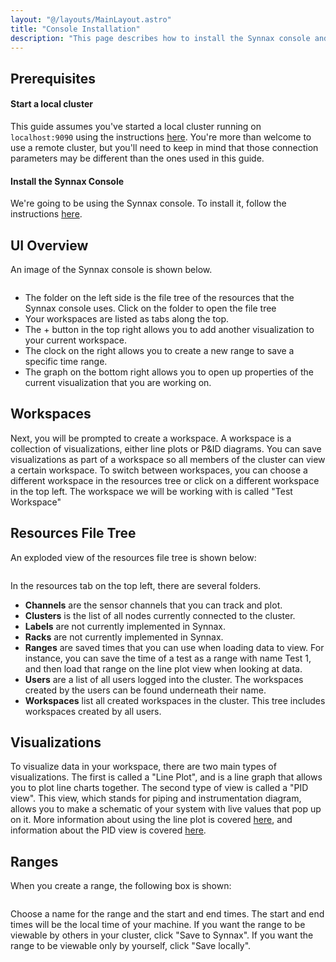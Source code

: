 ```yaml
---
layout: "@/layouts/MainLayout.astro"
title: "Console Installation"
description: "This page describes how to install the Synnax console and gives an overview of its use."
---
```


## Prerequisites

#### Start a local cluster

This guide assumes you've started a local cluster running on `localhost:9090` using the
instructions [here](/deploy/get-started). You're more than welcome to use a remote
cluster, but you'll need to keep in mind that those connection parameters may be different
than the ones used in this guide.

#### Install the Synnax Console

We're going to be using the Synnax console. To install it, follow the
instructions [here](/console/get-started).

## UI Overview
An image of the Synnax console is shown below.

<Image client:only="react" id="roles/operations/installation/ui-main-view"  />

- The folder on the left side is the file tree of the resources that the Synnax
  console uses. Click on the folder to open the file tree
- Your workspaces are listed as tabs along the top.
- The + button in the top right allows you to add another visualization to your
  current workspace.
- The clock on the right allows you to create a new range to save a specific
  time range.
- The graph on the bottom right allows you to open up properties of the current
  visualization that you are working on.


## Workspaces
Next, you will be prompted to create a workspace. A workspace is a collection of
visualizations, either line plots or P&ID diagrams. You can save visualizations
as part of a workspace so all members of the cluster can view a certain
workspace. To switch between workspaces, you can choose a different workspace in
the resources tree or click on a different workspace in the top left. The
workspace we will be working with is called "Test Workspace"

## Resources File Tree

An exploded view of the resources file tree is shown below:

<Image client:only="react" id="roles/operations/installation/resources-tree"  />


In the resources tab on the top left, there are several folders. 
- __Channels__ are the sensor channels that you can track and plot.
- __Clusters__ is the list of all nodes currently connected to the cluster.
- __Labels__ are not currently implemented in Synnax.
- __Racks__ are not currently implemented in Synnax.
- __Ranges__ are saved times that you can use when loading data to view. For
  instance, you can save the time of a test as a range with name Test 1, and
  then load that range on the line plot view when looking at data.
- __Users__ are a list of all users logged into the cluster. The workspaces
  created by the users can be found underneath their name.
- __Workspaces__ list all created workspaces in the cluster. This tree includes
  workspaces created by all users.

## Visualizations

To visualize data in your workspace, there are two main types of visualizations.
The first is called a "Line Plot", and is a line graph that allows you to plot
line charts together. The second type of view is called a "PID view". This view,
which stands for piping and instrumentation diagram, allows you to make a
schematic of your system with live values that pop up on it. More information
about using the line plot is covered [here](/roles/operations/line-plot), and
information about the PID view is covered [here](/roles/operations/pid).

## Ranges

When you create a range, the following box is shown:

<Image client:only="react" id="roles/operations/installation/create-range"  />

Choose a name for the range and the start and end times. The start and end times
will be the local time of your machine. If you want the range to be viewable by
others in your cluster, click "Save to Synnax". If you want the range to be
viewable only by yourself, click "Save locally".

